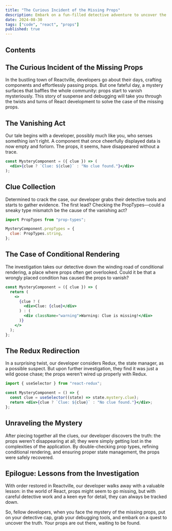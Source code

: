 ```yaml
---
title: "The Curious Incident of the Missing Props"
description: Embark on a fun-filled detective adventure to uncover the mystery of missing props in a React app. Learn how to debug effectively and keep your props from vanishing into the unknown.
date: 2024-08-30
tags: ["code", "react", "props"]
published: true
---
```


## Contents

## The Curious Incident of the Missing Props

In the bustling town of Reactville, developers go about their days, crafting components and effortlessly passing props. But one fateful day, a mystery surfaces that baffles the whole community: props start to vanish mysteriously. This story of suspense and debugging will take you through the twists and turns of React development to solve the case of the missing props.

## The Vanishing Act

Our tale begins with a developer, possibly much like you, who senses something isn't right. A component that once cheerfully displayed data is now empty and forlorn. The props, it seems, have disappeared without a trace.

```jsx
const MysteryComponent = ({ clue }) => (
  <div>{clue ? `Clue: ${clue}` : "No clue found."}</div>
);
```

## Clue Collection

Determined to crack the case, our developer grabs their detective tools and starts to gather evidence. The first lead? Checking the PropTypes—could a sneaky type mismatch be the cause of the vanishing act?

```jsx
import PropTypes from "prop-types";

MysteryComponent.propTypes = {
  clue: PropTypes.string,
};
```

## The Case of Conditional Rendering

The investigation takes our detective down the winding road of conditional rendering, a place where props often get overlooked. Could it be that a wrongly placed condition has caused the props to vanish?

```jsx
const MysteryComponent = ({ clue }) => {
  return (
    <>
      {clue ? (
        <div>Clue: {clue}</div>
      ) : (
        <div className="warning">Warning: Clue is missing!</div>
      )}
    </>
  );
};
```

## The Redux Redirection

In a surprising twist, our developer considers Redux, the state manager, as a possible suspect. But upon further investigation, they find it was just a wild goose chase; the props weren't wired up properly with Redux.

```jsx
import { useSelector } from "react-redux";

const MysteryComponent = () => {
  const clue = useSelector((state) => state.mystery.clue);
  return <div>{clue ? `Clue: ${clue}` : "No clue found."}</div>;
};
```

## Unraveling the Mystery

After piecing together all the clues, our developer discovers the truth: the props weren't disappearing at all; they were simply getting lost in the complexities of the application. By double-checking prop types, refining conditional rendering, and ensuring proper state management, the props were safely recovered.

## Epilogue: Lessons from the Investigation

With order restored in Reactville, our developer walks away with a valuable lesson: in the world of React, props might seem to go missing, but with careful detective work and a keen eye for detail, they can always be tracked down.

So, fellow developers, when you face the mystery of the missing props, put on your detective cap, grab your debugging tools, and embark on a quest to uncover the truth. Your props are out there, waiting to be found.
